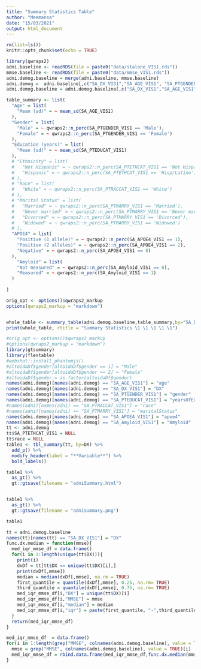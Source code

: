 ```yaml
---
title: "Summary Statistics Table"
author: "Meemansa"
date: "15/03/2021"
output: html_document
---
```


```r
rm(list=ls())
knitr::opts_chunk$set(echo = TRUE)
```

```r
library(qwraps2) 
adni.baseline <- readRDS(file = paste0("data/stalone_VIS1.rds"))
mmse.baseline <- readRDS(file = paste0("data/mmse_VIS1.rds"))
adni.demog.baseline = merge(adni.baseline, mmse.baseline)
adni.demog =  adni.baseline[,c("SA_DX_VIS1","SA_AGE_VIS1", "SA_PTGENDER_VIS1", "SA_PTEDUCAT_VIS1", "SA_APOE4_VIS1","SA_Amyloid_VIS1")]
adni.demog.baseline = adni.demog.baseline[,c("SA_DX_VIS1","SA_AGE_VIS1", "SA_PTGENDER_VIS1", "SA_PTEDUCAT_VIS1", "SA_APOE4_VIS1","SA_Amyloid_VIS1", grep("MMSE", colnames(adni.demog.baseline), value = TRUE))]

table_summary <- list(
  "Age" = list(
    "Mean (sd)" = ~ mean_sd(SA_AGE_VIS1)
  ),
  "Gender" = list(
    "Male" = ~ qwraps2::n_perc(SA_PTGENDER_VIS1 == 'Male'),
    "Female" = ~ qwraps2::n_perc(SA_PTGENDER_VIS1 == 'Female')
  ),
  "Education (years)" = list(
    "Mean (sd)" = ~ mean_sd(SA_PTEDUCAT_VIS1)
  ),
  # "Ethnicity" = list(
  #   "Not Hispanic" = ~ qwraps2::n_perc(SA_PTETHCAT_VIS1 == 'Not Hisp/Latino'),
  #   "Hispanic" = ~ qwraps2::n_perc(SA_PTETHCAT_VIS1 == 'Hisp/Latino')
  # ),
  # "Race" = list(
  #   "White" = ~ qwraps2::n_perc(SA_PTRACCAT_VIS1 == 'White')
  # ),
  # "Marital Status" = list(
  #   "Married" = ~ qwraps2::n_perc(SA_PTMARRY_VIS1 == 'Married'),
  #   "Never married" = ~ qwraps2::n_perc(SA_PTMARRY_VIS1 == 'Never married'),
  #   "Divorced" = ~ qwraps2::n_perc(SA_PTMARRY_VIS1 == 'Divorced'),
  #   "Widowed" = ~ qwraps2::n_perc(SA_PTMARRY_VIS1 == 'Widowed')
  # ),
  "APOE4" = list(
    "Positive (1 allele)" = ~ qwraps2::n_perc(SA_APOE4_VIS1 == 1),
    "Positive (2 alleles)" = ~ qwraps2::n_perc(SA_APOE4_VIS1 == 2),
    "Negative" = ~ qwraps2::n_perc(SA_APOE4_VIS1 == 0)
  ),
    "Amyloid" = list(
    "Not measured" = ~ qwraps2::n_perc(SA_Amyloid_VIS1 == 0),
    "Measured" = ~ qwraps2::n_perc(SA_Amyloid_VIS1 == 1)
  )
  
)
```

```r
orig_opt <- options()$qwraps2_markup
options(qwraps2_markup = "markdown")


whole_table <- summary_table(adni.demog.baseline,table_summary,by="SA_DX_VIS1")
print(whole_table, rtitle = "Summary Statistics \1 \1 \1 \1 \1")
```

```r
#orig_opt <- options()$qwraps2_markup
#options(qwraps2_markup = "markdown")
library(gtsummary)
library(flextable)
#webshot::install_phantomjs()
#altoidaDf$gender[altoidaDf$gender == 1] = "Male"
#altoidaDf$gender[altoidaDf$gender == 2] = "Female"
#altoidaDf$gender = as.factor(altoidaDf$gender)
names(adni.demog)[names(adni.demog) == "SA_AGE_VIS1"] = "age"
names(adni.demog)[names(adni.demog) == "SA_DX_VIS1"] = "DX"
names(adni.demog)[names(adni.demog) == "SA_PTGENDER_VIS1"] = "gender"
names(adni.demog)[names(adni.demog) == "SA_PTEDUCAT_VIS1"] = "yearsOfEducation"
#names(adni)[names(adni) == "SA_PTRACCAT_VIS1"] = "race"
#names(adni)[names(adni) == "SA_PTMARRY_VIS1"] = "maritalStatus"
names(adni.demog)[names(adni.demog) == "SA_APOE4_VIS1"] = "apoe4"
names(adni.demog)[names(adni.demog) == "SA_Amyloid_VIS1"] = "Amyloid"
tt <- adni.demog
tt$SA_PTETHCAT_VIS1 = NULL
tt$race = NULL
table1 <- tbl_summary(tt, by=DX) %>%  
  add_p() %>% 
  modify_header(label = "**Variable**") %>% 
  bold_labels() 

table1 %>%
  as_gt() %>%
  gt::gtsave(filename = "adniSummary.html")


table1 %>%
  as_gt() %>%
  gt::gtsave(filename = "adniSummary.png")

table1
```


```r
tt = adni.demog.baseline
names(tt)[names(tt) == "SA_DX_VIS1"] = "DX"
func.dx.median = function(mmse){
  med_iqr_mmse_df = data.frame()
  for(i in 1:length(unique(tt$DX))){
    print(i)
    dxDf = tt[tt$DX == unique(tt$DX)[i],]
    print(dxDf[,mmse])
    median = median(dxDf[,mmse], na.rm = TRUE)
    first_quantile = quantile(dxDf[,mmse], 0.25, na.rm= TRUE)
    third_quantile = quantile(dxDf[,mmse], 0.75, na.rm= TRUE)
    med_iqr_mmse_df[i,"DX"] = unique(tt$DX)[i]
    med_iqr_mmse_df[i,"MMSE"] = mmse
    med_iqr_mmse_df[i,"median"] = median
    med_iqr_mmse_df[i,"iqr"] = paste(first_quantile, "-",third_quantile)
  }
  return(med_iqr_mmse_df)
}

med_iqr_mmse_df  = data.frame()
for(i in 1:length(grep("MMSE", colnames(adni.demog.baseline), value = TRUE))){
  mmse = grep("MMSE", colnames(adni.demog.baseline), value = TRUE)[i]
  med_iqr_mmse_df = rbind.data.frame(med_iqr_mmse_df,func.dx.median(mmse))
}


```